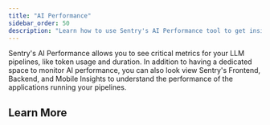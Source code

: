```yaml
---
title: "AI Performance"
sidebar_order: 50
description: "Learn how to use Sentry's AI Performance tool to get insights into things that may be affecting your application health, including critical LLM metrics."
---
```


<Include name="feature-limited-on-team-retention.mdx" />

Sentry's AI Performance allows you to see critical metrics for your LLM pipelines, like token usage and duration. In addition to having a dedicated space to monitor AI performance, you can also look view Sentry's Frontend, Backend, and Mobile Insights to understand the performance of the applications running your pipelines.

## Learn More

<PageGrid />
